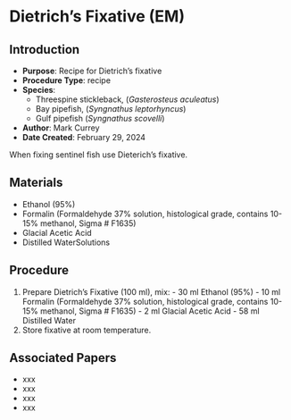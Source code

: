 # Dietrich's Fixative (EM) {#sec-recipe_dietrichs_fix}

## Introduction

-   **Purpose**: Recipe for Dietrich's fixative
-   **Procedure Type**: recipe
-   **Species**:
    -   Threespine stickleback, (*Gasterosteus aculeatus*)
    -   Bay pipefish, (*Syngnathus leptorhyncus*)
    -   Gulf pipefish (*Syngnathus scovelli*)
-   **Author**: Mark Currey
-   **Date Created**: February 29, 2024

::: {.callout-Note title="NOTE"}
When fixing sentinel fish use Dieterich's fixative.
:::

## Materials

-   Ethanol (95%)
-   Formalin (Formaldehyde 37% solution, histological grade, contains 10-15% methanol, Sigma \# F1635)
-   Glacial Acetic Acid
-   Distilled WaterSolutions

## Procedure

1.  Prepare Dietrich's Fixative (100 ml), mix: - 30 ml Ethanol (95%) - 10 ml Formalin (Formaldehyde 37% solution, histological grade, contains 10-15% methanol, Sigma \# F1635) - 2 ml Glacial Acetic Acid - 58 ml Distilled Water
2.  Store fixative at room temperature.

## Associated Papers

-   xxx
-   xxx
-   xxx
-   xxx
